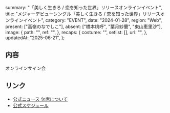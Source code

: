   summary: "「美しく生きろ / 恋を知った世界」リリースオンラインイベント",
  title: "メジャーデビューシングル「美しく生きろ / 恋を知った世界」リリースオンラインイベント",
  category: "EVENT",
  date: "2024-01-28",
  region: "Web",
  present: ["高嶺のなでしこ"],
  absent: ["橋本桃呼", "葉月紗蘭", "東山恵里沙"],
  image: {
    path: "",
    ref: "",
  },
  recaps: {
    costume: "",
    setlist: [],
    url: "",
  },
  updatedAt: "2025-06-21",
};

## 内容

オンラインサイン会

## リンク

- [公式ニュース 欠席について](https://takanenonadeshiko.jp/?p=1715)
- [公式スケジュール](https://takanenonadeshiko.jp/?p=1697)
